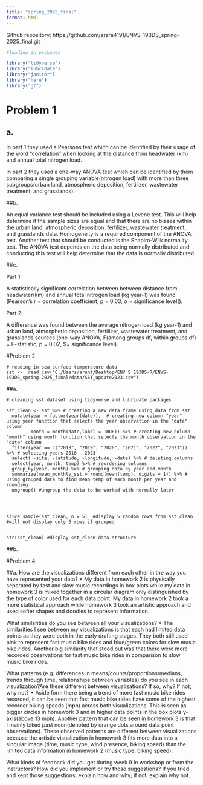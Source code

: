 ```yaml
---
title: "spring_2025_final"
format: html
---
```


Github repository: https://github.com/arara4191/ENVS-193DS_spring-2025_final.git 

```r
#loading in packages

library("tidyverse")
library("lubridate")
library("janitor")
library("here")
library("gt")

```

# Problem 1

## a. 

In part 1 they used a Pearsons test which can be identified by their usage of the word "correlation" when looking at the distance from headwater (km) and annual total nitrogen load.

In part 2 they used a one-way ANOVA test which can be identified by them comparing a single grouping variable(nitrogen load) with more than three subgroups(urban land, atmospheric deposition, fertilizer, wastewater treatment, and grasslands).

##b. 

An equal variance test should be included using a Levene test. This will help determine if the sample sizes are equal and that there are no biases within the urban land, atmospheric deposition, fertilizer, wastewater treatment, and grasslands data. Homogeneity is a required component of the ANOVA test. Another test that should be conducted is the Shapiro-Wilk normality test. The ANOVA test depends on the data being normally distributed and conducting this test will help determine that the data is normally distributed. 

##c. 

Part 1: 

A statistically significant correlation between between distance from headwater(km) and annual total nitrogen load (kg year-1) was found (Pearson’s r = correlation coefficient, p = 0.03, α = significance level\]). 

Part 2: 

A difference was found between the average nitrogen load (kg year-1) and urban land, atmospheric deposition, fertilizer, wastewater treatment, and grasslands sources (one-way ANOVA, F(among groups df, within groups df) = F-statistic, p = 0.02, \$\alpha = significance level). 


#Problem 2

```r-set
# reading in sea surface temperature data
sst <-  read_csv("C:/Users/arant/Desktop/ENV S 193DS-R/ENVS-193DS_spring-2025_final/data/SST_update2023.csv")

```

##a. 

```r-sst
# cleaning sst dataset using tidyverse and lubridate packages

sst_clean <- sst %>% # creating a new data frame using data from sst
  mutate(year = factor(year(date)),  # creating new column "year" using year function that selects the year observation in the "date" column
         month = month(date,label = TRUE)) %>% # creating new column "month" using month function that selects the month observation in the "date" column
  filter(year == c("2018", "2019", "2020", "2021", "2022", "2023")) %>% # selecting years 2018 - 2023
  select( -site, -latitude, -longitude, -date) %>% # deleting columns
  select(year, month, temp) %>% # reordering columns
  group_by(year, month) %>% # grouping data by year and month
  summarize(mean_monthly_sst = round(mean(temp), digits = 1)) %>% # using grouped data to find mean temp of each month per year and rounding
  ungroup() #ungroup the data to be worked with normally later




slice_sample(sst_clean, n = 5)  #display 5 random rows from sst_clean
#will not display only 5 rows if grouped


str(sst_clean) #display sst_clean data structure

```

##b. 














#Problem 4

##a. 
How are the visualizations different from each other in the way you have represented your data?
  * My data in homework 2 is physically separated by fast and slow music recordings in box plots while my data in homework 3 is mixed together in a circular diagram only distinguished by the type of color used for each data point. My data in homework 2 took a more statistical approach while homework 3 took an artistic approach and used softer shapes and doodles to represent information.
  
What similarities do you see between all your visualizations?
  * The similarities I see between my visualizations is that each had limited data points as they were both in the early drafting stages. They both still used pink to represent fast music bike rides and blue/green colors for slow music bike rides. Another big similarity that stood out was that there were more recorded observations for fast music bike rides in comparison to slow music bike rides. 

What patterns (e.g. differences in means/counts/proportions/medians, trends through time, relationships between variables) do you see in each visualization?Are these different between visualizations? If so, why? If not, why not?
  * Aside form there being a trend of more fast music bike rides recorded, it can be seen that fast music bike rides have some of the highest recorder biking speeds (mph) across both visualizations. This is seen as bigger circles in homework 3 and in higher data points in the box plots y-axis(above 13 mph). Another pattern that can be seen in homework 3 is that I mainly biked past noon(denoted by orange dots around data point observations). These observed patterns are different between visualizations because the artistic visualization in homework 3 fits more data into a singular image (time, music type, wind presence, biking speed) than the limited data information in homework 2 (music type, biking speed).

What kinds of feedback did you get during week 9 in workshop or from the instructors? How did you implement or try those suggestions? If you tried and kept those suggestions, explain how and why; if not, explain why not.










